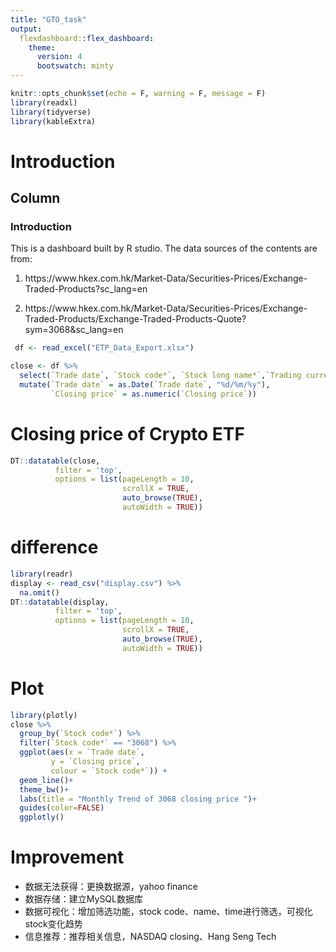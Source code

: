 ```yaml
---
title: "GTO_task"
output:
  flexdashboard::flex_dashboard:
    theme: 
      version: 4
      bootswatch: minty
---
```




```r
knitr::opts_chunk$set(echo = F, warning = F, message = F)
library(readxl)
library(tidyverse)
library(kableExtra)
```

Introduction {.tabset}
======================

Column {data-width=600}
-----------------------------------------------------------------------

### Introduction

This is a dashboard built by R studio. The data sources of the contents are from: 

1. https://www.hkex.com.hk/Market-Data/Securities-Prices/Exchange-Traded-Products?sc_lang=en

2. https://www.hkex.com.hk/Market-Data/Securities-Prices/Exchange-Traded-Products/Exchange-Traded-Products-Quote?sym=3068&sc_lang=en


```r
 df <- read_excel("ETP_Data_Export.xlsx")
```



```r
close <- df %>% 
  select(`Trade date`, `Stock code*`, `Stock long name*`,`Trading currency*`,`Closing price`) %>% 
  mutate(`Trade date` = as.Date(`Trade date`, "%d/%m/%y"),
         `Closing price` = as.numeric(`Closing price`))

```



# Closing price of Crypto ETF

```r
DT::datatable(close,
          filter = 'top',
          options = list(pageLength = 10,
                         scrollX = TRUE,
                         auto_browse(TRUE),
                         autoWidth = TRUE))

```

# difference

```r
library(readr)
display <- read_csv("display.csv") %>% 
  na.omit()
DT::datatable(display,
          filter = 'top',
          options = list(pageLength = 10,
                         scrollX = TRUE,
                         auto_browse(TRUE),
                         autoWidth = TRUE))


```



# Plot

```r
library(plotly)
close %>% 
  group_by(`Stock code*`) %>% 
  filter(`Stock code*` == "3068") %>% 
  ggplot(aes(x = `Trade date`,
         y = `Closing price`,
         colour = `Stock code*`)) + 
  geom_line()+
  theme_bw()+
  labs(title = "Monthly Trend of 3068 closing price ")+
  guides(color=FALSE)
  ggplotly()
```


# Improvement
- 数据无法获得：更换数据源，yahoo finance
- 数据存储：建立MySQL数据库
- 数据可视化：增加筛选功能，stock code、name、time进行筛选，可视化stock变化趋势
- 信息推荐：推荐相关信息，NASDAQ closing、Hang Seng Tech





